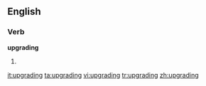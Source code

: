 
==English==

===Verb===
'''upgrading'''

# {{present participle of|[[upgrade]]}}

[[it:upgrading]]
[[ta:upgrading]]
[[vi:upgrading]]
[[tr:upgrading]]
[[zh:upgrading]]